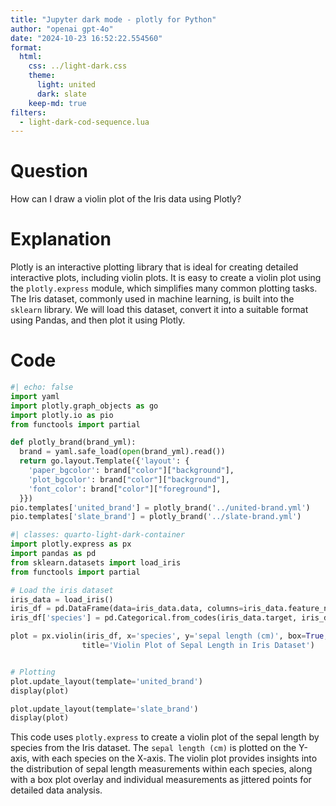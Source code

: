 ```yaml
---
title: "Jupyter dark mode - plotly for Python"
author: "openai gpt-4o"
date: "2024-10-23 16:52:22.554560"
format:
  html:
    css: ../light-dark.css
    theme:
      light: united
      dark: slate
    keep-md: true
filters:
  - light-dark-cod-sequence.lua
---
```


# Question

How can I draw a violin plot of the Iris data using Plotly?

# Explanation

Plotly is an interactive plotting library that is ideal for creating detailed interactive plots, including violin plots. It is easy to create a violin plot using the `plotly.express` module, which simplifies many common plotting tasks. The Iris dataset, commonly used in machine learning, is built into the `sklearn` library. We will load this dataset, convert it into a suitable format using Pandas, and then plot it using Plotly.

# Code

```python
#| echo: false
import yaml
import plotly.graph_objects as go
import plotly.io as pio
from functools import partial

def plotly_brand(brand_yml):
  brand = yaml.safe_load(open(brand_yml).read())
  return go.layout.Template({'layout': {
    'paper_bgcolor': brand["color"]["background"],
    'plot_bgcolor': brand["color"]["background"],
    'font_color': brand["color"]["foreground"],
  }})
pio.templates['united_brand'] = plotly_brand('../united-brand.yml')
pio.templates['slate_brand'] = plotly_brand('../slate-brand.yml')
```

```python
#| classes: quarto-light-dark-container
import plotly.express as px
import pandas as pd
from sklearn.datasets import load_iris
from functools import partial

# Load the iris dataset
iris_data = load_iris()
iris_df = pd.DataFrame(data=iris_data.data, columns=iris_data.feature_names)
iris_df['species'] = pd.Categorical.from_codes(iris_data.target, iris_data.target_names)

plot = px.violin(iris_df, x='species', y='sepal length (cm)', box=True, points="all",
                title='Violin Plot of Sepal Length in Iris Dataset')


# Plotting
plot.update_layout(template='united_brand')
display(plot)

plot.update_layout(template='slate_brand')
display(plot)

```

This code uses `plotly.express` to create a violin plot of the sepal length by species from the Iris dataset. The `sepal length (cm)` is plotted on the Y-axis, with each species on the X-axis. The violin plot provides insights into the distribution of sepal length measurements within each species, along with a box plot overlay and individual measurements as jittered points for detailed data analysis.